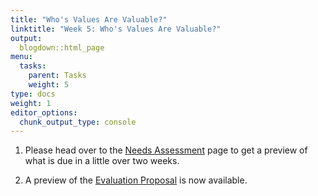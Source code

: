 ```yaml
---
title: "Who's Values Are Valuable?"
linktitle: "Week 5: Who's Values Are Valuable?"
output:
  blogdown::html_page
menu:
  tasks:
    parent: Tasks
    weight: 5
type: docs
weight: 1
editor_options: 
  chunk_output_type: console
---
```


1. Please head over to the [Needs Assessment](/deliverables/02-needs-assessment/) page to get a preview of what is due in a little over two weeks.

2. A preview of the [Evaluation Proposal](/deliverables/03-evaluation-proposal/) is now available. 
